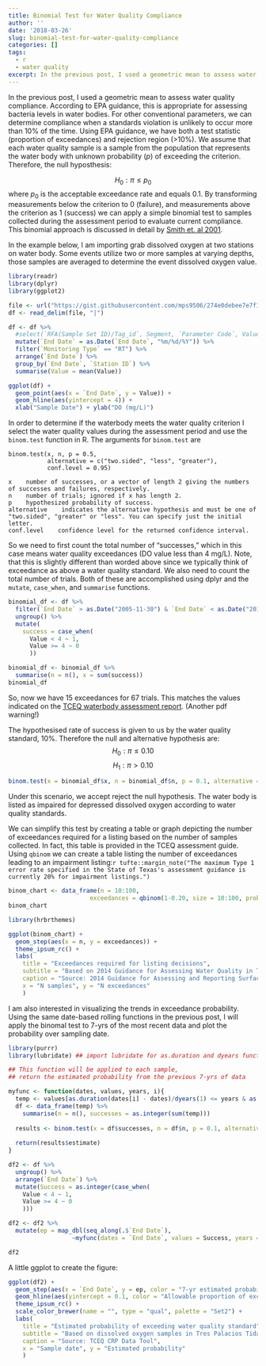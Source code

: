 ```yaml
---
title: Binomial Test for Water Quality Compliance
author: ''
date: '2018-03-26'
slug: binomial-test-for-water-quality-compliance
categories: []
tags:
  - r
  - water quality
excerpt: In the previous post, I used a geometric mean to assess water quality compliance. According to EPA guidance, this is appropriate for assessing bacteria levels in water bodies. For other conventional parameters, we can determine compliance when a standards violation is unlikely to occur more than 10% of the time.
---
```



In the previous post, I used a geometric mean to assess water quality compliance. According to EPA guidance, this is appropriate for assessing bacteria levels in water bodies. For other conventional parameters, we can determine compliance when a standards violation is unlikely to occur more than 10% of the time. Using EPA guidance, we have both a test statistic (proportion of exceedances) and rejection region (>10%).  We assume that each water quality sample is a sample from the population that represents the water body with unknown probability ($p$) of exceeding the criterion. Therefore, the null hyposthesis:

$$H_0 : \pi \le p_0$$
where $p_0$ is the acceptable exceedance rate and equals 0.1. By transforming measurements below the criterion to 0 (failure), and measurements above the criterion as 1 (success) we can apply a simple binomial test to samples collected during the assessment period to evaluate current compliance. This binomial approach is discussed in detail by [Smith et. al 2001](https://pubs.acs.org/doi/abs/10.1021/es001159e).

In the example below, I am importing grab dissolved oxygen at two stations on water body. Some events utilize two or more samples at varying depths, those samples are averaged to determine the event dissolved oxygen value.

```r

library(readr)
library(dplyr)
library(ggplot2)

file <- url("https://gist.githubusercontent.com/mps9506/274e0debee7e7f1289dac3371ce05d1e/raw/284ff43565d03bd57c59c3151feaa739abd40f2e/1501_DO.txt")
df <- read_delim(file, "|")

df <- df %>%
  #select(`RFA(Sample Set ID)/Tag_id`, Segment, `Parameter Code`, Value, `End Date`, `Monitoring Type`) %>%
  mutate(`End Date` = as.Date(`End Date`, "%m/%d/%Y")) %>%
  filter(`Monitoring Type` == "RT") %>%
  arrange(`End Date`) %>%
  group_by(`End Date`, `Station ID`) %>%
  summarise(Value = mean(Value))

ggplot(df) +
  geom_point(aes(x = `End Date`, y = Value)) +
  geom_hline(aes(yintercept = 4)) +
  xlab("Sample Date") + ylab("DO (mg/L)")
```


In order to determine if the waterbody meets the water quality criterion I select the water quality values during the assessment period and use the `binom.test` function in R. The arguments for `binom.test` are
```{eval=FALSE}
binom.test(x, n, p = 0.5,
           alternative = c("two.sided", "less", "greater"),
           conf.level = 0.95)

x    number of successes, or a vector of length 2 giving the numbers of successes and failures, respectively.
n    number of trials; ignored if x has length 2.
p    hypothesized probability of success.
alternative    indicates the alternative hypothesis and must be one of "two.sided", "greater" or "less". You can specify just the initial letter.
conf.level    confidence level for the returned confidence interval.

```

So we need to first count the total number of "successes," which in this case means water quality exceedances (DO value less than 4 mg/L). Note, that this is slightly different than worded above since we typically think of exceedance as above a water quality standard. We also need to count the total number of trials. Both of these are accomplished using dplyr and the `mutate`, `case_when`, and `summarise` functions.

```r
binomial_df <- df %>%
  filter(`End Date` > as.Date("2005-11-30") & `End Date` < as.Date("2012-12-01")) %>%
  ungroup() %>%
  mutate(
    success = case_when(
      Value < 4 ~ 1,
      Value >= 4 ~ 0
      ))

binomial_df <- binomial_df %>%
  summarise(n = n(), x = sum(success))
binomial_df

```
So, now we have 15 exceedances for 67 trials. This matches the values indicated on the [TCEQ waterbody assessment report](https://www.tceq.texas.gov/assets/public/waterquality/swqm/assess/14txir/2014_basin15.pdf). (Another pdf warning!)


The hypothesised rate of success is given to us by the water quality standard, 10%. Therefore the null and alternative hypothesis are:
$$H_0 : \pi \le 0.10$$
$$H_1 : \pi \gt 0.10$$
```r

binom.test(x = binomial_df$x, n = binomial_df$n, p = 0.1, alternative = "g")

```

Under this scenario, we accept reject the null hypothesis. The water body is listed as impaired for depressed dissolved oxygen according to water quality standards.

We can simplify this test by creating a table or graph depicting the number of exceedances required for a listing based on the number of samples collected. In fact, this table is provided in the TCEQ assessment guide. Using `qbinom` we can create a table listing the number of exceedances leading to an impairment listing:`r tufte::margin_note("The maximum Type 1 error rate specified in the State of Texas's assessment guidance is currently 20% for impairment listings.")`

```r
binom_chart <- data_frame(n = 10:100,
                       exceedances = qbinom(1-0.20, size = 10:100, prob = 0.1) + 1)
binom_chart
```

```r
library(hrbrthemes)

ggplot(binom_chart) +
  geom_step(aes(x = n, y = exceedances)) +
  theme_ipsum_rc() +
  labs(
    title = "Exceedances required for listing decisions",
    subtitle = "Based on 2014 Guidance for Assessing Water Quality in Texas",
    caption = "Source: 2014 Guidance for Assessing and Reporting Surface Water Quality in Texas",
    x = "N samples", y = "N exceedances"
    )
```

I am also interested in visualizing the trends in exceedance probability. Using the same date-based rolling functions in the previous post, I will apply the binomal test to 7-yrs of the most recent data and plot the probability over sampling date.

```r
library(purrr)
library(lubridate) ## import lubridate for as.duration and dyears functions

## This function will be applied to each sample,
## return the estimated probability from the previous 7-yrs of data

myfunc <- function(dates, values, years, i){
  temp <- values[as.duration(dates[i] - dates)/dyears(1) <= years & as.duration(dates[i] - dates)/dyears(1) >= 0]
  df <- data_frame(temp) %>%
    summarise(n = n(), successes = as.integer(sum(temp)))
  
  results <- binom.test(x = df$successes, n = df$n, p = 0.1, alternative = "g")
  
  return(results$estimate)
}

df2 <- df %>%
  ungroup() %>%
  arrange(`End Date`) %>%
  mutate(Success = as.integer(case_when(
    Value < 4 ~ 1,
    Value >= 4 ~ 0
    )))

df2 <- df2 %>%
  mutate(ep = map_dbl(seq_along(.$`End Date`),
                  ~myfunc(dates = `End Date`, values = Success, years = 7, i = .x)))

df2

```

A little ggplot to create the figure:

```r
ggplot(df2) +
  geom_step(aes(x = `End Date`, y = ep, color = "7-yr estimated probability of exceedance")) +
  geom_hline(aes(yintercept = 0.1, color = "Allowable proportion of exceedances"), size = .75) +
  theme_ipsum_rc() +
  scale_color_brewer(name = "", type = "qual", palette = "Set2") +
  labs(
    title = "Estimated probability of exceeding water quality standard",
    subtitle = "Based on dissolved oxygen samples in Tres Palacios Tidal",
    caption = "Source: TCEQ CRP Data Tool",
    x = "Sample date", y = "Estimated probability"
    )
```

